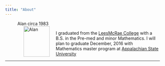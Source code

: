 ```yaml
---
title: "About"
---
```



<figure>
<figcaption> Alan circa 1983 </figcaption>
<img src="./images/AlanCadet1983.jpg" alt="Alan" align="left" hspace="20" style="width:85px;height:100px;">
</figure>


I graduated from the [LeesMcRae College](http://www.lmc.edu/) with a B.S. in the Pre-med and minor Mathematics. I will plan to graduate December, 2016 with Mathematics master program at [Appalachian State University](http://www.appstate.edu/)

* * * 
